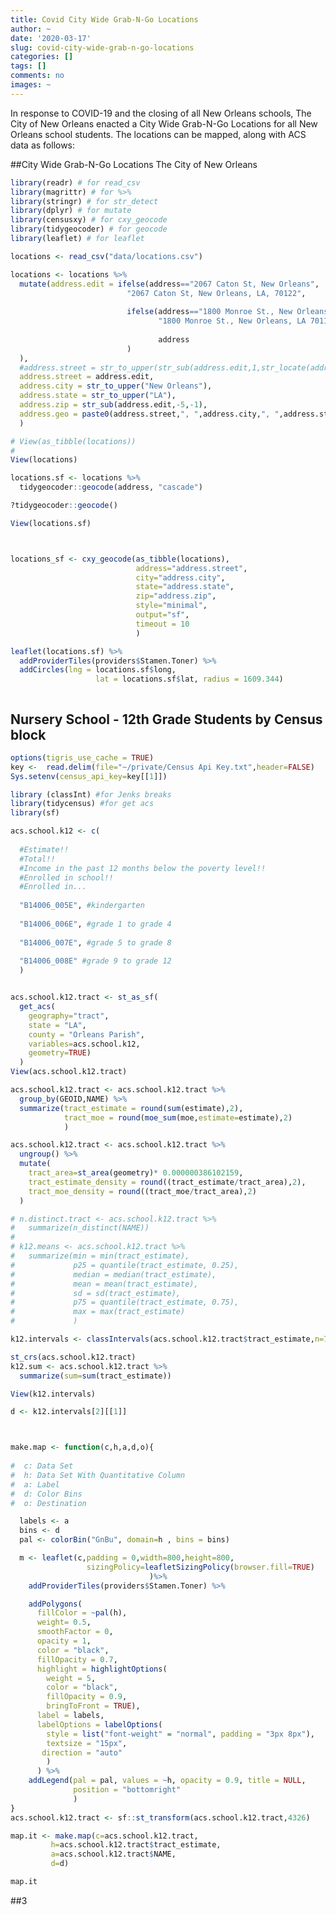 ---
title: Covid City Wide Grab-N-Go Locations
author: ~
date: '2020-03-17'
slug: covid-city-wide-grab-n-go-locations
categories: []
tags: []
comments: no
images: ~
---

In response to COVID-19 and the closing of all New Orleans schools, The City of New Orleans enacted a City Wide Grab-N-Go Locations for all New Orleans school students.  The locations can be mapped, along with ACS data as follows:

##City Wide Grab-N-Go Locations
The City of New Orleans 

```{r, read }

library(readr) # for read_csv
library(magrittr) # for %>%
library(stringr) # for str_detect
library(dplyr) # for mutate
library(censusxy) # for cxy_geocode
library(tidygeocoder) # for geocode
library(leaflet) # for leaflet

locations <- read_csv("data/locations.csv")

locations <- locations %>% 
  mutate(address.edit = ifelse(address=="2067 Caton St, New Orleans",
                          "2067 Caton St, New Orleans, LA, 70122",
                          
                          ifelse(address=="1800 Monroe St., New Orleans, Louisiana 70118",
                                 "1800 Monroe St., New Orleans, LA 70118",
                                 
                                 address
                          )
  ),
  #address.street = str_to_upper(str_sub(address.edit,1,str_locate(address.edit,",")[,1]-1)),
  address.street = address.edit,
  address.city = str_to_upper("New Orleans"),
  address.state = str_to_upper("LA"),
  address.zip = str_sub(address.edit,-5,-1),
  address.geo = paste0(address.street,", ",address.city,", ",address.state, " ", address.zip)
  )

# View(as_tibble(locations))
# 
View(locations)

locations.sf <- locations %>% 
  tidygeocoder::geocode(address, "cascade")

?tidygeocoder::geocode()

View(locations.sf)



locations_sf <- cxy_geocode(as_tibble(locations),
                            address="address.street",
                            city="address.city",
                            state="address.state",
                            zip="address.zip",
                            style="minimal",
                            output="sf",
                            timeout = 10
                            )

leaflet(locations.sf) %>% 
  addProviderTiles(providers$Stamen.Toner) %>% 
  addCircles(lng = locations.sf$long, 
                   lat = locations.sf$lat, radius = 1609.344)



```

## Nursery School - 12th Grade Students by Census block

```{r census-api-key}
options(tigris_use_cache = TRUE)
key <-  read.delim(file="~/private/Census Api Key.txt",header=FALSE)
Sys.setenv(census_api_key=key[[1]])
```


```{r census-data}
library (classInt) #for Jenks breaks
library(tidycensus) #for get acs
library(sf)

acs.school.k12 <- c(
  
  #Estimate!!
  #Total!!
  #Income in the past 12 months below the poverty level!!
  #Enrolled in school!!
  #Enrolled in...
  
  "B14006_005E", #kindergarten
  
  "B14006_006E", #grade 1 to grade 4
  
  "B14006_007E", #grade 5 to grade 8
  
  "B14006_008E" #grade 9 to grade 12
  )


acs.school.k12.tract <- st_as_sf(
  get_acs(
    geography="tract",
    state = "LA",
    county = "Orleans Parish",
    variables=acs.school.k12,
    geometry=TRUE)
  )
View(acs.school.k12.tract)

acs.school.k12.tract <- acs.school.k12.tract %>%
  group_by(GEOID,NAME) %>% 
  summarize(tract_estimate = round(sum(estimate),2),
            tract_moe = round(moe_sum(moe,estimate=estimate),2)
            )

acs.school.k12.tract <- acs.school.k12.tract %>% 
  ungroup() %>% 
  mutate(
    tract_area=st_area(geometry)* 0.000000386102159,
    tract_estimate_density = round((tract_estimate/tract_area),2),
    tract_moe_density = round((tract_moe/tract_area),2)
  )

# n.distinct.tract <- acs.school.k12.tract %>% 
#   summarize(n_distinct(NAME))
# 
# k12.means <- acs.school.k12.tract %>%
#   summarize(min = min(tract_estimate),
#             p25 = quantile(tract_estimate, 0.25),
#             median = median(tract_estimate),
#             mean = mean(tract_estimate),
#             sd = sd(tract_estimate),
#             p75 = quantile(tract_estimate, 0.75),
#             max = max(tract_estimate)
#             )

k12.intervals <- classIntervals(acs.school.k12.tract$tract_estimate,n=7,style="jenks")

st_crs(acs.school.k12.tract)
k12.sum <- acs.school.k12.tract %>% 
  summarize(sum=sum(tract_estimate))

View(k12.intervals)

d <- k12.intervals[2][[1]]



make.map <- function(c,h,a,d,o){
  
#  c: Data Set
#  h: Data Set With Quantitative Column
#  a: Label
#  d: Color Bins
#  o: Destination

  labels <- a
  bins <- d
  pal <- colorBin("GnBu", domain=h , bins = bins)

  m <- leaflet(c,padding = 0,width=800,height=800,
                 sizingPolicy=leafletSizingPolicy(browser.fill=TRUE)
                               )%>%
    addProviderTiles(providers$Stamen.Toner) %>%

    addPolygons(
      fillColor = ~pal(h),
      weight= 0.5,
      smoothFactor = 0,
      opacity = 1,
      color = "black",
      fillOpacity = 0.7,
      highlight = highlightOptions(
        weight = 5,
        color = "black",
        fillOpacity = 0.9,
        bringToFront = TRUE),
      label = labels,
      labelOptions = labelOptions(
        style = list("font-weight" = "normal", padding = "3px 8px"),
        textsize = "15px",
       direction = "auto"
        )
      ) %>%
    addLegend(pal = pal, values = ~h, opacity = 0.9, title = NULL,
              position = "bottomright"
              )
}
acs.school.k12.tract <- sf::st_transform(acs.school.k12.tract,4326)

map.it <- make.map(c=acs.school.k12.tract,
         h=acs.school.k12.tract$tract_estimate,
         a=acs.school.k12.tract$NAME,
         d=d)

map.it
```


##3 
